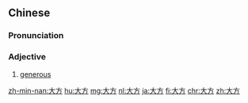 ==Chinese==
{{zh-forms}}

===Pronunciation===
{{zh-pron
|m=dàfāng
|c=daai6 fong1
|h=pfs=thai-fông
|mn=tāi-hong
|cat=a
}}

===Adjective===
{{zh-adj}}

# [[generous]]

[[zh-min-nan:大方]]
[[hu:大方]]
[[mg:大方]]
[[nl:大方]]
[[ja:大方]]
[[fi:大方]]
[[chr:大方]]
[[zh:大方]]